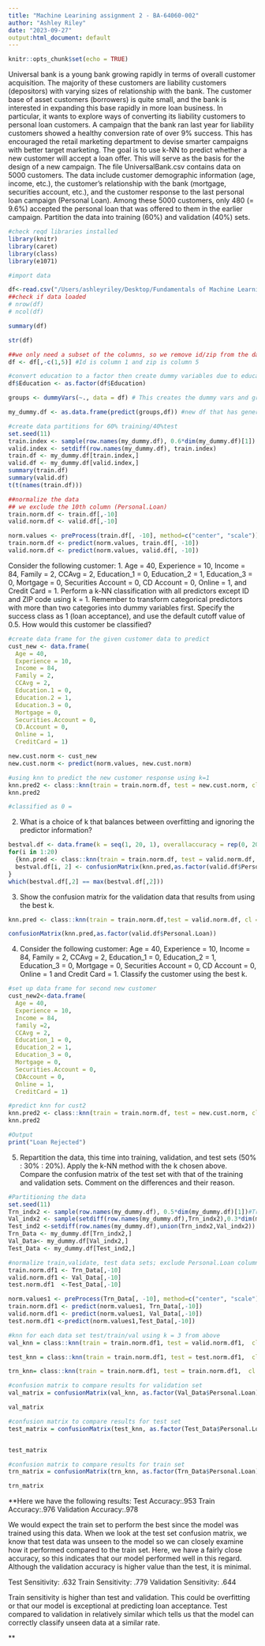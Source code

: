 ```yaml
---
title: "Machine Learining assignment 2 - BA-64060-002"
author: "Ashley Riley"
date: "2023-09-27"
output:html_document: default
---
```


```r
knitr::opts_chunk$set(echo = TRUE)
```

Universal bank is a young bank growing rapidly in terms of overall customer acquisition. The majority of these customers are liability customers (depositors) with varying sizes of relationship with the bank. The customer base of asset customers (borrowers) is quite small, and the bank is interested in expanding this base rapidly in more loan business. In particular, it wants to explore ways of converting its liability customers to personal loan customers. A campaign that the bank ran last year for liability customers showed a healthy conversion rate of over 9% success. This has encouraged the retail marketing department to devise smarter campaigns with better target marketing. The goal is to use k-NN to predict whether a new customer will accept a loan offer. This will serve as the basis for the design of a new campaign. The file UniversalBank.csv contains data on 5000 customers. The data include customer demographic information (age, income, etc.), the customer’s relationship with the bank (mortgage, securities account, etc.), and the customer response to the last personal loan campaign (Personal Loan). Among these 5000 customers, only 480 (= 9.6%) accepted the personal loan that was offered to them in the earlier campaign. Partition the data into training (60%) and validation (40%) sets.  


```r
#check reqd libraries installed
library(knitr)
library(caret)
library(class)
library(e1071)

```


```r
#import data

df<-read.csv("/Users/ashleyriley/Desktop/Fundamentals of Machine Learning/RStudio/Assignment 2/UniversalBank.csv" , header=TRUE, sep = ",")
##check if data loaded 
# nrow(df)
# ncol(df)
```

```r
summary(df)
```
```r
str(df)
```

```r
##we only need a subset of the columns, so we remove id/zip from the data frame
df <- df[,-c(1,5)] #Id is column 1 and zip is column 5
```



```r
#convert education to a factor then create dummy variables due to education having 3 levels
df$Education <- as.factor(df$Education)

```

```r

groups <- dummyVars(~., data = df) # This creates the dummy vars and groups them

my_dummy.df <- as.data.frame(predict(groups,df)) #new df that has generated dummy variables based on df above
```



```r

#create data partitions for 60% training/40%test
set.seed(11) 
train.index <- sample(row.names(my_dummy.df), 0.6*dim(my_dummy.df)[1])
valid.index <- setdiff(row.names(my_dummy.df), train.index)  
train.df <- my_dummy.df[train.index,]
valid.df <- my_dummy.df[valid.index,]
summary(train.df)
summary(valid.df)
t(t(names(train.df)))

```


```r
##normalize the data 
## we exclude the 10th column (Personal.Loan) 
train.norm.df <- train.df[,-10] 
valid.norm.df <- valid.df[,-10]

norm.values <- preProcess(train.df[, -10], method=c("center", "scale"))
train.norm.df <- predict(norm.values, train.df[, -10])
valid.norm.df <- predict(norm.values, valid.df[, -10])
```
Consider the following customer:
1. Age = 40, Experience = 10, Income = 84, Family = 2, CCAvg = 2, Education_1 = 0, Education_2 =
1, Education_3 = 0, Mortgage = 0, Securities Account = 0, CD Account = 0, Online = 1, and
Credit Card = 1. Perform a k-NN classification with all predictors except ID and ZIP code
using k = 1. Remember to transform categorical predictors with more than two categories
into dummy variables first. Specify the success class as 1 (loan acceptance), and use the
default cutoff value of 0.5. How would this customer be classified?


```r
#create data frame for the given customer data to predict
cust_new <- data.frame(
  Age = 40,
  Experience = 10,
  Income = 84,
  Family = 2,
  CCAvg = 2,
  Education.1 = 0,
  Education.2 = 1,
  Education.3 = 0,
  Mortgage = 0,
  Securities.Account = 0,
  CD.Account = 0,
  Online = 1,
  CreditCard = 1)
```

```r
new.cust.norm <- cust_new
new.cust.norm <- predict(norm.values, new.cust.norm)

```


```r
#using knn to predict the new customer response using k=1 
knn.pred2 <- class::knn(train = train.norm.df, test = new.cust.norm, cl = train.df$Personal.Loan, k = 1) ##class predictor on personal.loan
knn.pred2

#classified as 0 = 
```

2. What is a choice of k that balances between overfitting and ignoring the predictor
information?

```r

bestval.df <- data.frame(k = seq(1, 20, 1), overallaccuracy = rep(0, 20)) 
for(i in 1:20) 
  {knn.pred <- class::knn(train = train.norm.df, test = valid.norm.df, cl = train.df$Personal.Loan, k = i)
  bestval.df[i, 2] <- confusionMatrix(knn.pred,as.factor(valid.df$Personal.Loan),positive = "1")$overall[1]
}
which(bestval.df[,2] == max(bestval.df[,2])) 


```

3. Show the confusion matrix for the validation data that results from using the best k.
```r

knn.pred <- class::knn(train = train.norm.df,test = valid.norm.df, cl = train.df$Personal.Loan, k = 3)

confusionMatrix(knn.pred,as.factor(valid.df$Personal.Loan))

```
4. Consider the following customer: Age = 40, Experience = 10, Income = 84, Family = 2, CCAvg = 2, Education_1 = 0, Education_2 = 1, Education_3 = 0, Mortgage = 0, Securities Account = 0, CD Account = 0, Online = 1 and Credit Card = 1. Classify the customer using the best k.
```r

#set up data frame for second new customer
cust_new2<-data.frame(
  Age = 40, 
  Experience = 10, 
  Income = 84, 
  family =2, 
  CCAvg = 2, 
  Education_1 = 0,
  Education_2 = 1, 
  Education_3 = 0, 
  Mortgage = 0, 
  Securities.Account = 0, 
  CDAccount = 0, 
  Online = 1, 
  CreditCard = 1)

```


```r
#predict knn for cust2
knn.pred2 <- class::knn(train = train.norm.df, test = new.cust.norm, cl = train.df$Personal.Loan, k = 3)
knn.pred2
```


```r
#Output
print("Loan Rejected")

```
    
 
5. Repartition the data, this time into training, validation, and test sets (50% : 30% : 20%). Apply the k-NN method with the k chosen above. Compare the confusion matrix of the test set with that of the training and validation sets. Comment on the differences and their reason.
```r

#Partitioning the data
set.seed(11)
Trn_indx2 <- sample(row.names(my_dummy.df), 0.5*dim(my_dummy.df)[1])#Training 50%
Val_indx2 <- sample(setdiff(row.names(my_dummy.df),Trn_indx2),0.3*dim(my_dummy.df)[1]) #validation 30%
Test_ind2 <-setdiff(row.names(my_dummy.df),union(Trn_indx2,Val_indx2)) #rest f
Trn_Data <- my_dummy.df[Trn_indx2,]
Val_Data<- my_dummy.df[Val_indx2,]
Test_Data <- my_dummy.df[Test_ind2,]
```


```r

#normalize train,validate, test data sets; exclude Personal.Loan column
train.norm.df1 <- Trn_Data[,-10]
valid.norm.df1 <- Val_Data[,-10]
test.norm.df1  <-Test_Data[,-10]

norm.values1 <- preProcess(Trn_Data[, -10], method=c("center", "scale"))
train.norm.df1 <- predict(norm.values1, Trn_Data[,-10])
valid.norm.df1 <- predict(norm.values1, Val_Data[,-10])
test.norm.df1 <-predict(norm.values1,Test_Data[,-10])

```


```r
#knn for each data set test/train/val using k = 3 from above
val_knn = class::knn(train = train.norm.df1, test = valid.norm.df1,  cl = Trn_Data$Personal.Loan, k = 3)

test_knn = class::knn(train = train.norm.df1, test = test.norm.df1,  cl = Trn_Data$Personal.Loan, k = 3)

trn_knn= class::knn(train = train.norm.df1, test = train.norm.df1,  cl = Trn_Data$Personal.Loan, k = 3)
```


```r

#confusion matrix to compare results for validation set
val_matrix = confusionMatrix(val_knn, as.factor(Val_Data$Personal.Loan), positive = "1")

val_matrix

```

```r
#confusion matrix to compare results for test set
test_matrix = confusionMatrix(test_knn, as.factor(Test_Data$Personal.Loan), positive = "1")


test_matrix

```

```r
#confusion matrix to compare results for train set
trn_matrix = confusionMatrix(trn_knn, as.factor(Trn_Data$Personal.Loan), positive = "1")

trn_matrix

```

**Here we have the following results:
Test Accuracy:.953
Train Accuracy:.976
Validation Accuracy:.978

We would expect the train set to perform the best since the model was trained using this data. When we look at the test set confusion matrix, we know that test data was unseen to the model so we can closely examine how it performed compared to the train set. Here, we have a fairly close accuracy, so this indicates that our model performed well in this regard. Although the validation accuracy is higher value than the test, it is minimal.

Test Sensitivity: .632
Train Sensitivity: .779
Validation Sensitivity: .644

Train sensitivity is higher than test and validation. This could be overfitting or that our model is exceptional at predicting loan acceptance. Test compared to validation in relatively similar which tells us that the model can correctly classify unseen data at a similar rate.

**
